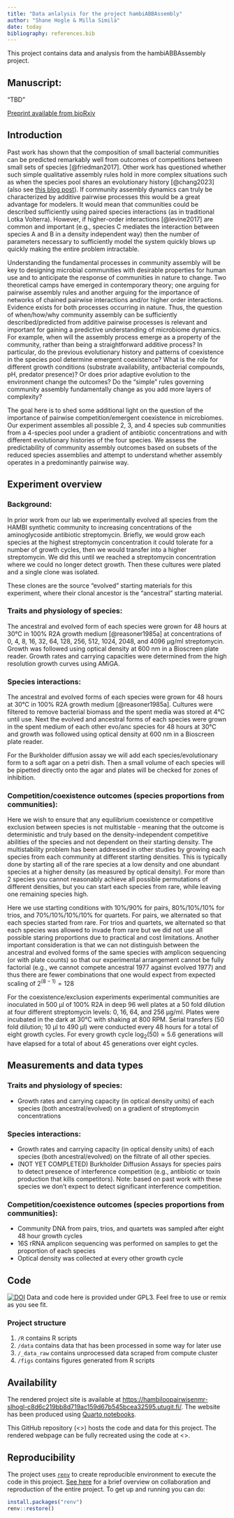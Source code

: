 ```yaml
---
title: "Data anlalysis for the project hambiABBAssembly"
author: "Shane Hogle & Milla Similä"
date: today
bibliography: references.bib
---
```


This project contains data and analysis from the hambiABBAssembly project.

## Manuscript:

"TBD"

[Preprint available from bioRxiv]()

## Introduction

Past work has shown that the composition of small bacterial communities can be predicted remarkably well from outcomes of competitions between small sets of species [@friedman2017]. Other work has questioned whether such simple qualitative assembly rules hold in more complex situations such as when the species pool shares an evolutionary history [@chang2023] (also see [this blog post](https://sanchezlaboratory.weebly.com/blog/with-a-little-help-of-bacterial-friends-solo-no-puedes-con-amigos-si)). If community assembly dynamics can truly be characterized by additive pairwise processes this would be a great advantage for modelers. It would mean that communities could be described sufficiently using paired species interactions (as in traditional Lotka Volterra). However, if higher-order interactions [@levine2017] are common and important (e.g., species C mediates the interaction between species A and B in a density independent way) then the number of parameters necessary to sufficiently model the system quickly blows up quickly making the entire problem intractable.

Understanding the fundamental processes in community assembly will be key to designing microbial communities with desirable properties for human use and to anticipate the response of communities in nature to change. Two theoretical camps have emerged in contemporary theory; one arguing for pairwise assembly rules and another arguing for the importance of networks of chained pairwise interactions and/or higher order interactions. Evidence exists for both processes occurring in nature. Thus, the question of when/how/why community assembly can be sufficiently described/predicted from additive pairwise processes is relevant and important for gaining a predictive understanding of microbiome dynamics. For example, when will the assembly process emerge as a property of the community, rather than being a straightforward additive process? In particular, do the previous evolutionary history and patterns of coexistence in the species pool determine emergent coexistence? What is the role for different growth conditions (substrate availability, antibacterial compounds, pH, predator presence)? Or does prior adaptive evolution to the environment change the outcomes? Do the "simple" rules governing community assembly fundamentally change as you add more layers of complexity?

The goal here is to shed some additional light on the question of the importance of pairwise competition/emergent coexistence in microbiomes. Our experiment assembles all possible 2, 3, and 4 species sub communities from a 4-species pool under a gradient of antibiotic concentrations and with different evolutionary histories of the four species. We assess the predictability of community assembly outcomes based on subsets of the reduced species assemblies and attempt to understand whether assembly operates in a predominantly pairwise way.

## Experiment overview

### Background:

In prior work from our lab we experimentally evolved all species from the HAMBI synthetic community to increasing concentrations of the aminoglycoside antibiotic streptomycin. Briefly, we would grow each species at the highest streptomycin concentration it could tolerate for a number of growth cycles, then we would transfer into a higher streptomycin. We did this until we reached a streptomycin concentration where we could no longer detect growth. Then these cultures were plated and a single clone was isolated.

These clones are the source "evolved" starting materials for this experiment, where their clonal ancestor is the "ancestral" starting material.

### Traits and physiology of species:

The ancestral and evolved form of each species were grown for 48 hours at 30℃ in 100% R2A growth medium [@reasoner1985a] at concentrations of 0, 4, 8, 16, 32, 64, 128, 256, 512, 1024, 2048, and 4096 μg/ml streptomycin. Growth was followed using optical density at 600 nm in a Bioscreen plate reader. Growth rates and carrying capacities were determined from the high resolution growth curves using AMiGA.

### Species interactions:

The ancestral and evolved forms of each species were grown for 48 hours at 30℃ in 100% R2A growth medium [@reasoner1985a]. Cultures were filtered to remove bacterial biomass and the spent media was stored at 4℃ until use. Next the evolved and ancestral forms of each species were grown in the spent medium of each other evo/anc species for 48 hours at 30℃ and growth was followed using optical density at 600 nm in a Bioscreen plate reader.

For the Burkholder diffusion assay we will add each species/evolutionary form to a soft agar on a petri dish. Then a small volume of each species will be pipetted directly onto the agar and plates will be checked for zones of inhibition.

### Competition/coexistence outcomes (species proportions from communities):

Here we wish to ensure that any equilibrium coexistence or competitive exclusion between species is not multistable - meaning that the outcome is deterministic and truly based on the density-independent competitive abilities of the species and not dependent on their starting density. The multistability problem has been addressed in other studies by growing each species from each community at different starting densities. This is typically done by starting all of the rare species at a low density and one abundant species at a higher density (as measured by optical density). For more than 2 species you cannot reasonably achieve all possible permutations of different densities, but you can start each species from rare, while leaving one remaining species high.

Here we use starting conditions with 10%/90% for pairs, 80%/10%/10% for trios, and 70%/10%/10%/10% for quartets. For pairs, we alternated so that each species started from rare. For trios and quartets, we alternated so that each species was allowed to invade from rare but we did not use all possible staring proportions due to practical and cost limitations. Another important consideration is that we can not distinguish between the ancestral and evolved forms of the same species with amplicon sequencing (or with plate counts) so that our experimental arrangement cannot be fully factorial (e.g., we cannot compete ancestral 1977 against evolved 1977) and thus there are fewer combinations that one would expect from expected scaling of $2^{(8-1)} = 128$

For the coexistence/exclusion experiments experimental communities are inoculated in 500 μl of 100% R2A in deep 96 well plates at a 50 fold dilution at four different streptomycin levels: 0, 16, 64, and 256 μg/ml. Plates were incubated in the dark at 30℃ with shaking at 800 RPM. Serial transfers (50 fold dilution; 10 μl to 490 μl) were conducted every 48 hours for a total of eight growth cycles. For every growth cycle $\mathrm{log_2(50)} \approx 5.6$ generations will have elapsed for a total of about 45 generations over eight cycles.

## Measurements and data types

### Traits and physiology of species:

-   Growth rates and carrying capacity (in optical density units) of each species (both ancestral/evolved) on a gradient of streptomycin concentrations

### Species interactions:

-   Growth rates and carrying capacity (in optical density units) of each species (both ancestral/evolved) on the filtrate of all other species.
-   (NOT YET COMPLETED) Burkholder Diffusion Assays for species pairs to detect presence of interference competition (e.g., antibiotic or toxin production that kills competitors). Note: based on past work with these species we don't expect to detect significant interference competition.

### Competition/coexistence outcomes (species proportions from communities):

-   Community DNA from pairs, trios, and quartets was sampled after eight 48 hour growth cycles
-   16S rRNA amplicon sequencing was performed on samples to get the proportion of each species
-   Optical density was collected at every other growth cycle

## Code

[![DOI](https://zenodo.org/badge/.svg)](https://zenodo.org/badge/latestdoi/) Data and code here is provided under GPL3. Feel free to use or remix as you see fit.

### Project structure

1.  `/R` contains R scripts
2.  `/data` contains data that has been processed in some way for later use
3.  `/_data_raw` contains unprocessed data scraped from compute cluster
4.  `/figs` contains figures generated from R scripts

## Availability

The rendered project site is available at <https://hambiloopairwisenmr-slhogl-c8d6c219bb8d719ac159d67b545bcea32595.utugit.fi/>. The website has been produced using [Quarto notebooks](https://quarto.org/).

This GitHub repository (<>) hosts the code and data for this project. The rendered webpage can be fully recreated using the code at <>.

## Reproducibility

The project uses [`renv`](https://rstudio.github.io/renv/index.html) to create reproducible environment to execute the code in this project. [See here](https://rstudio.github.io/renv/articles/renv.html#collaboration) for a brief overview on collaboration and reproduction of the entire project. To get up and running you can do:

``` r
install.packages("renv")
renv::restore()
```
